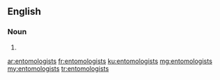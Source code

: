 ==English==

===Noun===
{{head|en|noun plural form}}

# {{plural of|entomologist|lang=en}}

[[ar:entomologists]]
[[fr:entomologists]]
[[ku:entomologists]]
[[mg:entomologists]]
[[my:entomologists]]
[[tr:entomologists]]